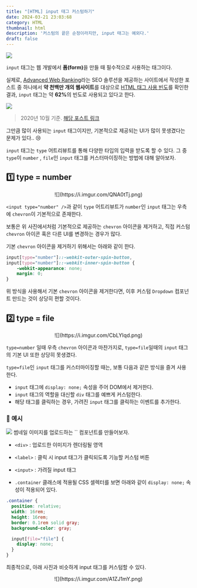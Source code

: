 ```yaml
---
title: "[HTML] input 태그 커스텀하기"
date: 2024-03-21 23:03:68
category: HTML
thumbnail: html
description: '커스텀의 끝은 순정이라지만, input 태그는 예외다.'
draft: false
---
```



![](https://i.imgur.com/BVOkHPr.png)

`input` 태그는 웹 개발에서 <b>폼(form)</b>을 만들 때 필수적으로 사용하는 태그이다.

실제로, [Advanced Web Ranking](https://www.advancedwebranking.com/)라는 SEO 솔루션을 제공하는 사이트에서 작성한 포스트 중 하나에서 <b>약 천백만 개의 웹사이트</b>를 대상으로 <u>HTML 태그 사용 빈도</u>를 확인한 결과, `input` 태그는 약 <b>62%</b>의 빈도로 사용되고 있다고 한다.

![](https://i.imgur.com/D9U61am.png)
> 2020년 10월 기준. [해당 포스트 링크](https://www.advancedwebranking.com/seo/html-study)

그만큼 많이 사용되는 `input` 태그이지만, 기본적으로 제공되는 UI가 많이 못생겼다는 문제가 있다.. 😢

`input` 태그는 `type` 어트리뷰트를 통해 다양한 타입의 입력을 받도록 할 수 있다. 그 중 `type`이 `number` , `file`인 `input` 태그를 커스터마이징하는 방법에 대해 알아보자.

## 1️⃣ type = number
<div align="center">
  ![](https://i.imgur.com/QNA0tTj.png)
</div>

`<input type="number" />`과 같이 `type` 어트리뷰트가 `number`인 `input` 태그는 우측에 `chevron`이 기본적으로 존재한다.

보통은 위 사진에서처럼 기본적으로 제공하는 `chevron` 아이콘을 제거하고, 직접 커스텀 `chevron` 아이콘 혹은 다른 UI를 변경하는 경우가 많다.

기본 `chevron` 아이콘을 제거하기 위해서는 아래와 같이 한다.

```css
input[type="number"]::-webkit-outer-spin-button,
input[type="number"]::-webkit-inner-spin-button {
	-webkit-appearance: none;
	margin: 0;
}
```

위 방식을 사용해서 기본 `chevron` 아이콘을 제거한다면, 이후 커스텀 `Dropdown` 컴포넌트 만드는 것이 상당히 편할 것이다.



## 2️⃣ type = file
<div align="center">
  ![](https://i.imgur.com/CbLYIqd.png)
</div>

`type=number` 일때 우측 `chevron` 아이콘과 마찬가지로, `type=file`일때의 `input` 태그의 기본 UI 또한 상당히 못생겼다.

`type=file`인 `input` 태그를 커스터마이징할 때는, 보통 다음과 같은 방식을 즐겨 사용한다.

- `input` 태그에 `display: none;` 속성을 주어 DOM에서 제거한다.
- `input` 태그의 역할을 대신할 `div` 태그를 예쁘게 커스텀한다.
- 해당 태그를 클릭하는 경우, 가려진 `input` 태그를 클릭하는 이벤트를 추가한다.


### 📝 예시
<img src="https://i.imgur.com/0i9JzJF.png" />
썸네일 이미지를 업로드하는 `<ThumbnailInput>` 컴포넌트를 만들어보자.

+ `<div>` : 업로드한 이미지가 렌더링될 영역

+ `<label>` : 클릭 시 input 태그가 클릭되도록 기능할 커스텀 버튼

+ `<input>` : 가려질 input 태그

+ `.container` 클래스에 적용될 CSS 셀렉터를 보면 아래와 같이 `display: none;` 속성이 적용되어 있다.

```scss
.container {
  position: relative;
  width: 16rem;
  height: 16rem;
  border: 0.1rem solid gray;
  background-color: gray;

  input[file="file"] {
    display: none;
  }
}
```


최종적으로, 아래 사진과 비슷하게 input 태그를 커스텀할 수 있다.

<div align="center">
  ![](https://i.imgur.com/A1ZJ1mY.png)
</div>

